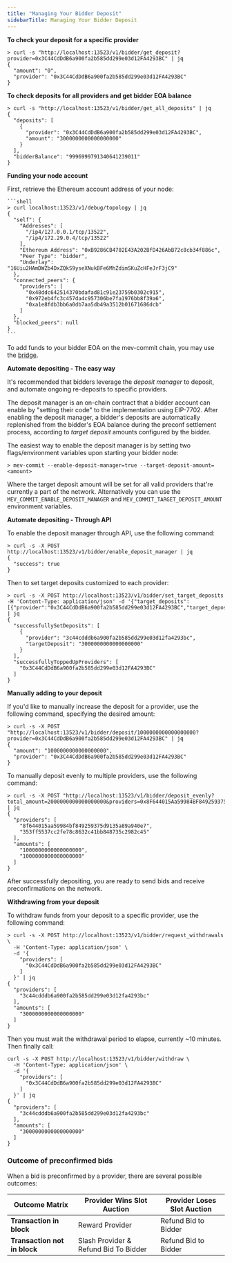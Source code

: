 ```yaml
---
title: "Managing Your Bidder Deposit"
sidebarTitle: Managing Your Bidder Deposit
---
```


**To check your deposit for a specific provider**

  ```shell
  > curl -s "http://localhost:13523/v1/bidder/get_deposit?provider=0x3C44CdDdB6a900fa2b585dd299e03d12FA4293BC" | jq
  {
    "amount": "0",
    "provider": "0x3C44CdDdB6a900fa2b585dd299e03d12FA4293BC"
  }
  ```

**To check deposits for all providers and get bidder EOA balance**

  ```shell
  > curl -s "http://localhost:13523/v1/bidder/get_all_deposits" | jq
  {
    "deposits": [
      {
        "provider": "0x3C44CdDdB6a900fa2b585dd299e03d12FA4293BC",
        "amount": "3000000000000000000"
      }
    ],
    "bidderBalance": "9996999791340641239011"
  }
  ```

**Funding your node account**

  First, retrieve the Ethereum account address of your node:

    ```shell
    > curl localhost:13523/v1/debug/topology | jq
    {
      "self": {
        "Addresses": [
          "/ip4/127.0.0.1/tcp/13522",
          "/ip4/172.29.0.4/tcp/13522"
        ],
        "Ethereum Address": "0xB9286CB4782E43A202BfD426AbB72c8cb34f886c",
        "Peer Type": "bidder",
        "Underlay": "16Uiu2HAmDWZb4DxZQkS9yseXNukBFe6MhZdimSKuZcHFeJrF3jC9"
      },
      "connected_peers": {
        "providers": [
          "0x48ddc642514370bdafad81c91e23759b0302c915",
          "0x972eb4fc3c457da4c957306be7fa1976bb8f39a6",
          "0xa1e8fdb3bb6a0db7aa5db49a3512b01671686dcb"
        ]
      },
      "blocked_peers": null
    }
    ```

To add funds to your bidder EOA on the mev-commit chain, you may use the [bridge](/v1.1.0/get-started/bridge). 

**Automate depositing - The easy way**

It's recommended that bidders leverage the _deposit manager_ to deposit, and automate ongoing re-deposits to specific providers.

The deposit manager is an on-chain contract that a bidder account can enable by "setting their code" to the implementation using EIP-7702. After enabling the deposit manager, a bidder's deposits are automatically replenished from the bidder's EOA balance during the preconf settlement process, according to _target deposit_ amounts configured by the bidder.

The easiest way to enable the deposit manager is by setting two flags/environment variables upon starting your bidder node:

```shell
> mev-commit --enable-deposit-manager=true --target-deposit-amount=<amount>
```

Where the target deposit amount will be set for all valid providers that're currently a part of the network. Alternatively you can use the `MEV_COMMIT_ENABLE_DEPOSIT_MANAGER` and `MEV_COMMIT_TARGET_DEPOSIT_AMOUNT` environment variables.

**Automate depositing - Through API**

To enable the deposit manager through API, use the following command:

```shell
> curl -s -X POST http://localhost:13523/v1/bidder/enable_deposit_manager | jq
{
  "success": true
}
```

Then to set target deposits customized to each provider:

```shell
> curl -s -X POST http://localhost:13523/v1/bidder/set_target_deposits -H 'Content-Type: application/json' -d '{"target_deposits":[{"provider":"0x3C44CdDdB6a900fa2b585dd299e03d12FA4293BC","target_deposit":"3000000000000000000"}]}' | jq
{
  "successfullySetDeposits": [
    {
      "provider": "3c44cdddb6a900fa2b585dd299e03d12fa4293bc",
      "targetDeposit": "3000000000000000000"
    }
  ],
  "successfullyToppedUpProviders": [
    "0x3C44CdDdB6a900fa2b585dd299e03d12FA4293BC"
  ]
}
```

**Manually adding to your deposit**

If you'd like to manually increase the deposit for a provider, use the following command, specifying the desired amount:

```shell
> curl -s -X POST "http://localhost:13523/v1/bidder/deposit/1000000000000000000?provider=0x3C44CdDdB6a900fa2b585dd299e03d12FA4293BC" | jq
{
  "amount": "1000000000000000000",
  "provider": "0x3C44CdDdB6a900fa2b585dd299e03d12FA4293BC"
}
```

To manually deposit evenly to multiple providers, use the following command:

```shell
> curl -s -X POST "http://localhost:13523/v1/bidder/deposit_evenly?total_amount=2000000000000000000&providers=0x8F644015Aa59984BF849259375d9135A89a940e7&providers=0x353ff5537cc2fe78C8632c41Bb848735C2982c45" | jq
{
  "providers": [
    "8f644015aa59984bf849259375d9135a89a940e7",
    "353ff5537cc2fe78c8632c41bb848735c2982c45"
  ],
  "amounts": [
    "1000000000000000000",
    "1000000000000000000"
  ]
}
```

After successfully depositing, you are ready to send bids and receive preconfirmations on the network.

**Withdrawing from your deposit**

To withdraw funds from your deposit to a specific provider, use the following command:

```shell
> curl -s -X POST http://localhost:13523/v1/bidder/request_withdrawals \
  -H 'Content-Type: application/json' \
  -d '{
    "providers": [
      "0x3C44CdDdB6a900fa2b585dd299e03d12FA4293BC"
    ]
  }' | jq
{
  "providers": [
    "3c44cdddb6a900fa2b585dd299e03d12fa4293bc"
  ],
  "amounts": [
    "3000000000000000000"
  ]
}
```

Then you must wait the withdrawal period to elapse, currently ~10 minutes. Then finally call:

```shell
curl -s -X POST http://localhost:13523/v1/bidder/withdraw \
  -H 'Content-Type: application/json' \
  -d '{
    "providers": [
      "0x3C44CdDdB6a900fa2b585dd299e03d12FA4293BC"
    ]
  }' | jq
{
  "providers": [
    "3c44cdddb6a900fa2b585dd299e03d12fa4293bc"
  ],
  "amounts": [
    "3000000000000000000"
  ]
}
```

### Outcome of preconfirmed bids

When a bid is preconfirmed by a provider, there are several possible outcomes:

| Outcome Matrix | Provider Wins Slot Auction| Provider Loses Slot Auction |
| --------------------- | --------------| --------|
| **Transaction in block**                   | Reward Provider          | Refund Bid to Bidder  |
| **Transaction not in block**                 | Slash Provider & Refund Bid To Bidder           | Refund Bid to Bidder  |
